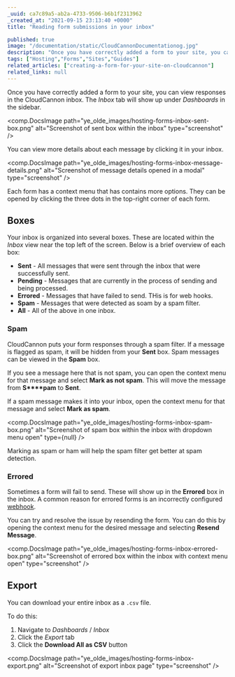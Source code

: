 ```yaml
---
_uuid: ca7c89a5-ab2a-4733-9506-b6b1f2313962
_created_at: "2021-09-15 23:13:40 +0000"
title: "Reading form submissions in your inbox"

published: true
image: "/documentation/static/CloudCannonDocumentationog.jpg"
description: "Once you have correctly added a form to your site, you can view responses in the CloudCannon inbox. "
tags: ["Hosting","Forms","Sites","Guides"]
related_articles: ["creating-a-form-for-your-site-on-cloudcannon"]
related_links: null
---
```


Once you have correctly added a form to your site, you can view responses in the CloudCannon inbox. The *Inbox* tab will show up under *Dashboards* in the sidebar.

<comp.DocsImage path="ye_olde_images/hosting-forms-inbox-sent-box.png" alt="Screenshot of sent box within the inbox" type="screenshot" />

You can view more details about each message by clicking it in your inbox.

<comp.DocsImage path="ye_olde_images/hosting-forms-inbox-message-details.png" alt="Screenshot of message details opened in a modal" type="screenshot" />

Each form has a context menu that has contains more options. They can be opened by clicking the three dots in the top-right corner of each form.

## Boxes
Your inbox is organized into several boxes. These are located within the *Inbox* view near the top left of the screen. Below is a brief overview of each box:

* **Sent** - All messages that were sent through the inbox that were successfully sent.
* **Pending** - Messages that are currently in the process of sending and being processed.
* **Errored** - Messages that have failed to send. THis is for web hooks.
* **Spam** - Messages that were detected as soam by a spam filter.
* **All** - All of the above in one inbox.

### Spam
CloudCannon puts your form responses through a spam filter.  If a message is flagged as spam, it will be hidden from your **Sent** box. Spam messages can be viewed in the **Spam** box.

If you see a message here that is not spam, you can open the context menu for that message and select **Mark as not spam**. This will move the message from **S****pam** to **Sent**.

If  a spam message makes it into your inbox, open the context menu for that message and select **Mark as spam**.

<comp.DocsImage path="ye_olde_images/hosting-forms-inbox-spam-box.png" alt="Screenshot of spam box within the inbox with dropdown menu open" type={null} />

Marking as spam or ham will help the spam filter get better at spam detection.

### Errored
Sometimes a form will fail to send. These will show up in the **Errored** box in the inbox. A common reason for errored forms is an incorrectly configured [webhook](/documentation/articles/creating-a-form-for-your-site-on-cloudcannon/#using-webhooks).

You can try and resolve the issue by resending the form. You can do this by opening the context menu for the desired message and selecting **Resend Message**.

<comp.DocsImage path="ye_olde_images/hosting-forms-inbox-errored-box.png" alt="Screenshot of errored box within the inbox with context menu open" type="screenshot" />

## Export
You can download your entire inbox as a `.csv` file.

To do this:

1. Navigate to *Dashboards* / *Inbox*
2. Click the *Export* tab
3. Click the **Download All as CSV** button

<comp.DocsImage path="ye_olde_images/hosting-forms-inbox-export.png" alt="Screenshot of export inbox page" type="screenshot" />
